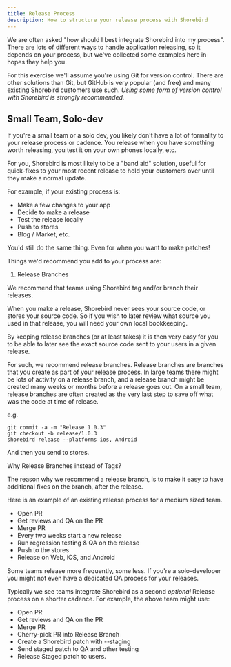 ```yaml
---
title: Release Process
description: How to structure your release process with Shorebird
---
```


We are often asked "how should I best integrate Shorebird into my process".
There are lots of different ways to handle application releasing, so it depends
on your process, but we've collected some examples here in hopes they help you.

For this exercise we'll assume you're using Git for version control. There are
other solutions than Git, but GitHub is very popular (and free) and many
existing Shorebird customers use such. _Using some form of version control with Shorebird is strongly recommended._

## Small Team, Solo-dev

If you're a small team or a solo dev, you likely don't have a lot of formality
to your release process or cadence. You release when you have something worth
releasing, you test it on your own phones locally, etc.

For you, Shorebird is most likely to be a "band aid" solution, useful for
quick-fixes to your most recent release to hold your customers over until
they make a normal update.

For example, if your existing process is:

- Make a few changes to your app
- Decide to make a release
- Test the release locally
- Push to stores
- Blog / Market, etc.

You'd still do the same thing. Even for when you want to make patches!

Things we'd recommend you add to your process are:

1. Release Branches

We recommend that teams using Shorebird tag and/or branch their releases.

When you make a release, Shorebird never sees your source code, or stores your
source code. So if you wish to later review what source you used in that
release, you will need your own local bookkeeping.

By keeping release branches (or at least takes) it is then very easy for you to
be able to later see the exact source code sent to your users in a given
release.

For such, we recommend release branches. Release branches are branches that
you create as part of your release process. In large teams there might be lots
of activity on a release branch, and a release branch might be created many
weeks or months before a release goes out. On a small team, release branches
are often created as the very last step to save off what was the code at time
of release.

e.g.

```
git commit -a -m "Release 1.0.3"
git checkout -b release/1.0.3
shorebird release --platforms ios, Android
```

And then you send to stores.

Why Release Branches instead of Tags?

The reason why we recommend a release branch, is to make it easy to have
additional fixes on the branch, after the release.

Here is an example of an existing release process for a medium sized team.

- Open PR
- Get reviews and QA on the PR
- Merge PR
- Every two weeks start a new release
- Run regression testing & QA on the release
- Push to the stores
- Release on Web, iOS, and Android

Some teams release more frequently, some less. If you're a solo-developer
you might not even have a dedicated QA process for your releases.

Typically we see teams integrate Shorebird as a second _optional_ Release
process on a shorter cadence. For example, the above team might use:

- Open PR
- Get reviews and QA on the PR
- Merge PR
- Cherry-pick PR into Release Branch
- Create a Shorebird patch with --staging
- Send staged patch to QA and other testing
- Release Staged patch to users.
